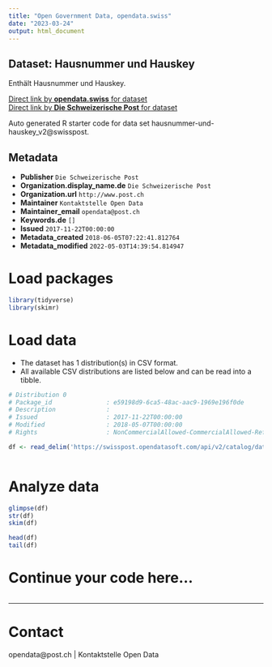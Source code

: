 ```yaml
---
title: "Open Government Data, opendata.swiss"
date: "2023-03-24"
output: html_document
---
```


## Dataset: Hausnummer und Hauskey

Enthält Hausnummer und Hauskey.

[Direct link by **opendata.swiss** for dataset](https://opendata.swiss/de/dataset/hausnummer-und-hauskey)<br>
[Direct link by **Die Schweizerische Post** for dataset](https://swisspost.opendatasoft.com/explore/dataset/hausnummer-und-hauskey_v2)

Auto generated R starter code for data set hausnummer-und-hauskey_v2@swisspost.

## Metadata

- **Publisher** `Die Schweizerische Post`
- **Organization.display_name.de** `Die Schweizerische Post`
- **Organization.url** `http://www.post.ch`
- **Maintainer** `Kontaktstelle Open Data`
- **Maintainer_email** `opendata@post.ch`
- **Keywords.de** `[]`
- **Issued** `2017-11-22T00:00:00`
- **Metadata_created** `2018-06-05T07:22:41.812764`
- **Metadata_modified** `2022-05-03T14:39:54.814947`


# Load packages

```r

library(tidyverse)
library(skimr)

```

# Load data

-   The dataset has 1 distribution(s) in CSV format.
-   All available CSV distributions are listed below and can be read into a tibble.

```r

# Distribution 0
# Package_id               : e59198d9-6ca5-48ac-aac9-1969e196f0de
# Description              : 
# Issued                   : 2017-11-22T00:00:00
# Modified                 : 2018-05-07T00:00:00
# Rights                   : NonCommercialAllowed-CommercialAllowed-ReferenceRequired

df <- read_delim('https://swisspost.opendatasoft.com/api/v2/catalog/datasets/hausnummer-und-hauskey_v2/exports/csv')



```

# Analyze data

```r

glimpse(df)
str(df)
skim(df)

head(df)
tail(df)

```

# Continue your code here...

```r

```

------------------------------------------------------------------------

# Contact

opendata@post.ch | Kontaktstelle Open Data
